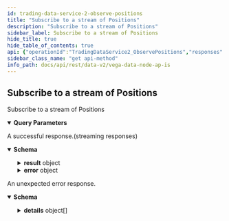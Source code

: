 ```yaml
---
id: trading-data-service-2-observe-positions
title: "Subscribe to a stream of Positions"
description: "Subscribe to a stream of Positions"
sidebar_label: Subscribe to a stream of Positions
hide_title: true
hide_table_of_contents: true
api: {"operationId":"TradingDataService2_ObservePositions","responses":{"200":{"description":"A successful response.(streaming responses)","content":{"application/json":{"schema":{"type":"object","properties":{"result":{"type":"object","properties":{"snapshot":{"title":"An 'initial image' snapshot containing current positions","type":"object","properties":{"positions":{"type":"array","items":{"type":"object","properties":{"marketId":{"type":"string","title":"Market identifier"},"partyId":{"type":"string","title":"Party identifier"},"openVolume":{"type":"string","format":"int64","title":"Open volume for the position, value is signed +ve for long and -ve for short"},"realisedPnl":{"type":"string","title":"Realised profit and loss for the position, value is signed +ve for long and -ve for short"},"unrealisedPnl":{"type":"string","title":"Unrealised profit and loss for the position, value is signed +ve for long and -ve for short"},"averageEntryPrice":{"type":"string","title":"Average entry price for the position, the price is an integer, for example `123456` is a correctly\nformatted price of `1.23456` assuming market configured to 5 decimal places"},"updatedAt":{"type":"string","format":"int64","title":"Timestamp for the latest time the position was updated"}},"title":"Represents position data for a party on the specified market on Vega"}},"lastPage":{"type":"boolean"}}},"updates":{"title":"A list of position updates in the last block","type":"object","properties":{"positions":{"type":"array","items":{"type":"object","properties":{"marketId":{"type":"string","title":"Market identifier"},"partyId":{"type":"string","title":"Party identifier"},"openVolume":{"type":"string","format":"int64","title":"Open volume for the position, value is signed +ve for long and -ve for short"},"realisedPnl":{"type":"string","title":"Realised profit and loss for the position, value is signed +ve for long and -ve for short"},"unrealisedPnl":{"type":"string","title":"Unrealised profit and loss for the position, value is signed +ve for long and -ve for short"},"averageEntryPrice":{"type":"string","title":"Average entry price for the position, the price is an integer, for example `123456` is a correctly\nformatted price of `1.23456` assuming market configured to 5 decimal places"},"updatedAt":{"type":"string","format":"int64","title":"Timestamp for the latest time the position was updated"}},"title":"Represents position data for a party on the specified market on Vega"}}}}}},"error":{"type":"object","properties":{"code":{"type":"integer","format":"int32"},"message":{"type":"string"},"details":{"type":"array","items":{"type":"object","properties":{"@type":{"type":"string"}},"additionalProperties":{}}}}}},"title":"Stream result of v2ObservePositionsResponse"}}}},"default":{"description":"An unexpected error response.","content":{"application/json":{"schema":{"type":"object","properties":{"code":{"type":"integer","format":"int32"},"message":{"type":"string"},"details":{"type":"array","items":{"type":"object","properties":{"@type":{"type":"string"}},"additionalProperties":{}}}}}}}}},"parameters":[{"name":"partyId","description":"Optional party identifier.","in":"query","required":false,"schema":{"type":"string"}},{"name":"marketId","description":"Optional market identifier.","in":"query","required":false,"schema":{"type":"string"}}],"tags":["Trading Data Service (v2)"],"description":"Subscribe to a stream of Positions","method":"get","path":"/api/v2/stream/positions","servers":[{"url":"https://api.n10.testnet.vega.xyz"}],"info":{"title":"Vega data node APIs","version":"0.56.0"},"postman":{"name":"Subscribe to a stream of Positions","description":{"type":"text/plain"},"url":{"path":["api","v2","stream","positions"],"host":["{{baseUrl}}"],"query":[{"disabled":false,"description":{"content":"Optional party identifier.","type":"text/plain"},"key":"partyId","value":""},{"disabled":false,"description":{"content":"Optional market identifier.","type":"text/plain"},"key":"marketId","value":""}],"variable":[]},"header":[{"key":"Accept","value":"application/json"}],"method":"GET"}}
sidebar_class_name: "get api-method"
info_path: docs/api/rest/data-v2/vega-data-node-ap-is
---
```



## Subscribe to a stream of Positions



Subscribe to a stream of Positions

<details style={{"marginBottom":"1rem"}} data-collapsed={false} open={true}><summary style={{}}><strong>Query Parameters</strong></summary><div><ul><ParamsItem className={"paramsItem"} param={{"name":"partyId","description":"Optional party identifier.","in":"query","required":false,"schema":{"type":"string"}}}></ParamsItem><ParamsItem className={"paramsItem"} param={{"name":"marketId","description":"Optional market identifier.","in":"query","required":false,"schema":{"type":"string"}}}></ParamsItem></ul></div></details><div><ApiTabs><TabItem label={"200"} value={"200"}><div>

A successful response.(streaming responses)

</div><div><MimeTabs groupId={"mime-type"}><TabItem label={"application/json"} value={"application/json"}><SchemaTabs groupId={"schema-tabs"}><TabItem label={"Schema"} value={"Schema"}><details style={{}} data-collapsed={false} open={true}><summary style={{"textAlign":"left"}}><strong>Schema</strong></summary><div style={{"textAlign":"left","marginLeft":"1rem"}}></div><ul style={{"marginLeft":"1rem"}}><SchemaItem collapsible={true} className={"schemaItem"}><details style={{}}><summary style={{}}><strong>result</strong><span style={{"opacity":"0.6"}}> object</span></summary><div style={{"marginLeft":"1rem"}}><SchemaItem collapsible={true} className={"schemaItem"}><details style={{}}><summary style={{}}><strong>snapshot</strong><span style={{"opacity":"0.6"}}> object</span></summary><div style={{"marginLeft":"1rem"}}><SchemaItem collapsible={true} className={"schemaItem"}><details style={{}}><summary style={{}}><strong>positions</strong><span style={{"opacity":"0.6"}}> object[]</span></summary><div style={{"marginLeft":"1rem"}}><SchemaItem collapsible={false} name={"marketId"} required={false} schemaDescription={undefined} schemaName={"Market identifier"} qualifierMessage={undefined} defaultValue={undefined}></SchemaItem><SchemaItem collapsible={false} name={"partyId"} required={false} schemaDescription={undefined} schemaName={"Party identifier"} qualifierMessage={undefined} defaultValue={undefined}></SchemaItem><SchemaItem collapsible={false} name={"openVolume"} required={false} schemaDescription={undefined} schemaName={"int64"} qualifierMessage={undefined} defaultValue={undefined}></SchemaItem><SchemaItem collapsible={false} name={"realisedPnl"} required={false} schemaDescription={undefined} schemaName={"Realised profit and loss for the position, value is signed +ve for long and -ve for short"} qualifierMessage={undefined} defaultValue={undefined}></SchemaItem><SchemaItem collapsible={false} name={"unrealisedPnl"} required={false} schemaDescription={undefined} schemaName={"Unrealised profit and loss for the position, value is signed +ve for long and -ve for short"} qualifierMessage={undefined} defaultValue={undefined}></SchemaItem><SchemaItem collapsible={false} name={"averageEntryPrice"} required={false} schemaDescription={undefined} schemaName={"Average entry price for the position, the price is an integer, for example `123456` is a correctly\nformatted price of `1.23456` assuming market configured to 5 decimal places"} qualifierMessage={undefined} defaultValue={undefined}></SchemaItem><SchemaItem collapsible={false} name={"updatedAt"} required={false} schemaDescription={undefined} schemaName={"int64"} qualifierMessage={undefined} defaultValue={undefined}></SchemaItem></div></details></SchemaItem><SchemaItem collapsible={false} name={"lastPage"} required={false} schemaDescription={undefined} schemaName={"boolean"} qualifierMessage={undefined} defaultValue={undefined}></SchemaItem></div></details></SchemaItem><SchemaItem collapsible={true} className={"schemaItem"}><details style={{}}><summary style={{}}><strong>updates</strong><span style={{"opacity":"0.6"}}> object</span></summary><div style={{"marginLeft":"1rem"}}><SchemaItem collapsible={true} className={"schemaItem"}><details style={{}}><summary style={{}}><strong>positions</strong><span style={{"opacity":"0.6"}}> object[]</span></summary><div style={{"marginLeft":"1rem"}}><SchemaItem collapsible={false} name={"marketId"} required={false} schemaDescription={undefined} schemaName={"Market identifier"} qualifierMessage={undefined} defaultValue={undefined}></SchemaItem><SchemaItem collapsible={false} name={"partyId"} required={false} schemaDescription={undefined} schemaName={"Party identifier"} qualifierMessage={undefined} defaultValue={undefined}></SchemaItem><SchemaItem collapsible={false} name={"openVolume"} required={false} schemaDescription={undefined} schemaName={"int64"} qualifierMessage={undefined} defaultValue={undefined}></SchemaItem><SchemaItem collapsible={false} name={"realisedPnl"} required={false} schemaDescription={undefined} schemaName={"Realised profit and loss for the position, value is signed +ve for long and -ve for short"} qualifierMessage={undefined} defaultValue={undefined}></SchemaItem><SchemaItem collapsible={false} name={"unrealisedPnl"} required={false} schemaDescription={undefined} schemaName={"Unrealised profit and loss for the position, value is signed +ve for long and -ve for short"} qualifierMessage={undefined} defaultValue={undefined}></SchemaItem><SchemaItem collapsible={false} name={"averageEntryPrice"} required={false} schemaDescription={undefined} schemaName={"Average entry price for the position, the price is an integer, for example `123456` is a correctly\nformatted price of `1.23456` assuming market configured to 5 decimal places"} qualifierMessage={undefined} defaultValue={undefined}></SchemaItem><SchemaItem collapsible={false} name={"updatedAt"} required={false} schemaDescription={undefined} schemaName={"int64"} qualifierMessage={undefined} defaultValue={undefined}></SchemaItem></div></details></SchemaItem></div></details></SchemaItem></div></details></SchemaItem><SchemaItem collapsible={true} className={"schemaItem"}><details style={{}}><summary style={{}}><strong>error</strong><span style={{"opacity":"0.6"}}> object</span></summary><div style={{"marginLeft":"1rem"}}><SchemaItem collapsible={false} name={"code"} required={false} schemaDescription={undefined} schemaName={"int32"} qualifierMessage={undefined} defaultValue={undefined}></SchemaItem><SchemaItem collapsible={false} name={"message"} required={false} schemaDescription={undefined} schemaName={"string"} qualifierMessage={undefined} defaultValue={undefined}></SchemaItem><SchemaItem collapsible={true} className={"schemaItem"}><details style={{}}><summary style={{}}><strong>details</strong><span style={{"opacity":"0.6"}}> object[]</span></summary><div style={{"marginLeft":"1rem"}}><SchemaItem collapsible={false} name={"@type"} required={false} schemaDescription={undefined} schemaName={"string"} qualifierMessage={undefined} defaultValue={undefined}></SchemaItem></div></details></SchemaItem></div></details></SchemaItem></ul></details></TabItem><TabItem label={"Example (from schema)"} value={"Example (from schema)"}><ResponseSamples responseExample={"{\n  \"result\": {\n    \"snapshot\": {\n      \"positions\": [\n        {\n          \"marketId\": \"string\",\n          \"partyId\": \"string\",\n          \"openVolume\": \"string\",\n          \"realisedPnl\": \"string\",\n          \"unrealisedPnl\": \"string\",\n          \"averageEntryPrice\": \"string\",\n          \"updatedAt\": \"string\"\n        }\n      ],\n      \"lastPage\": true\n    },\n    \"updates\": {\n      \"positions\": [\n        {\n          \"marketId\": \"string\",\n          \"partyId\": \"string\",\n          \"openVolume\": \"string\",\n          \"realisedPnl\": \"string\",\n          \"unrealisedPnl\": \"string\",\n          \"averageEntryPrice\": \"string\",\n          \"updatedAt\": \"string\"\n        }\n      ]\n    }\n  },\n  \"error\": {\n    \"code\": 0,\n    \"message\": \"string\",\n    \"details\": [\n      {\n        \"@type\": \"string\"\n      }\n    ]\n  }\n}"} language={"json"}></ResponseSamples></TabItem></SchemaTabs></TabItem></MimeTabs></div></TabItem><TabItem label={"default"} value={"default"}><div>

An unexpected error response.

</div><div><MimeTabs groupId={"mime-type"}><TabItem label={"application/json"} value={"application/json"}><SchemaTabs groupId={"schema-tabs"}><TabItem label={"Schema"} value={"Schema"}><details style={{}} data-collapsed={false} open={true}><summary style={{"textAlign":"left"}}><strong>Schema</strong></summary><div style={{"textAlign":"left","marginLeft":"1rem"}}></div><ul style={{"marginLeft":"1rem"}}><SchemaItem collapsible={false} name={"code"} required={false} schemaDescription={undefined} schemaName={"int32"} qualifierMessage={undefined} defaultValue={undefined}></SchemaItem><SchemaItem collapsible={false} name={"message"} required={false} schemaDescription={undefined} schemaName={"string"} qualifierMessage={undefined} defaultValue={undefined}></SchemaItem><SchemaItem collapsible={true} className={"schemaItem"}><details style={{}}><summary style={{}}><strong>details</strong><span style={{"opacity":"0.6"}}> object[]</span></summary><div style={{"marginLeft":"1rem"}}><SchemaItem collapsible={false} name={"@type"} required={false} schemaDescription={undefined} schemaName={"string"} qualifierMessage={undefined} defaultValue={undefined}></SchemaItem></div></details></SchemaItem></ul></details></TabItem><TabItem label={"Example (from schema)"} value={"Example (from schema)"}><ResponseSamples responseExample={"{\n  \"code\": 0,\n  \"message\": \"string\",\n  \"details\": [\n    {\n      \"@type\": \"string\"\n    }\n  ]\n}"} language={"json"}></ResponseSamples></TabItem></SchemaTabs></TabItem></MimeTabs></div></TabItem></ApiTabs></div>
      